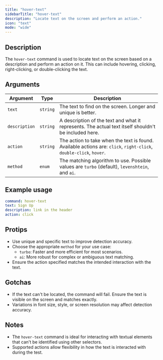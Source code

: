 ```yaml
---
title: "hover-text"
sidebarTitle: "hover-text"
description: "Locate text on the screen and perform an action."
icon: "text"
mode: "wide"
---
```



<Replay />
<Example />

## Description

The `hover-text` command is used to locate text on the screen based on a description and perform an action on it. This can include hovering, clicking, right-clicking, or double-clicking the text.

## Arguments

| Argument      | Type     | Description                                                                                                        |
| ------------- | -------- | ------------------------------------------------------------------------------------------------------------------ |
| `text`        | `string` | The text to find on the screen. Longer and unique is better.                                                       |
| `description` | `string` | A description of the text and what it represents. The actual text itself shouldn't be included here.               |
| `action`      | `string` | The action to take when the text is found. Available actions are: `click`, `right-click`, `double-click`, `hover`. |
| `method`      | `enum`   | The matching algorithm to use. Possible values are `turbo` (default), `levenshtein`, and `ai`.                     |

## Example usage

```yaml
command: hover-text
text: Sign Up
description: link in the header
action: click
```

## Protips

- Use unique and specific text to improve detection accuracy.
- Choose the appropriate `method` for your use case:
  - `turbo`: Faster and more efficient for most scenarios.
  - `ai`: More robust for complex or ambiguous text matching.
- Ensure the action specified matches the intended interaction with the text.

## Gotchas

- If the text can't be located, the command will fail. Ensure the text is visible on the screen and matches exactly.
- Variations in font size, style, or screen resolution may affect detection accuracy.

## Notes

- The `hover-text` command is ideal for interacting with textual elements that can't be identified using other selectors.
- Supported actions allow flexibility in how the text is interacted with during the test.
